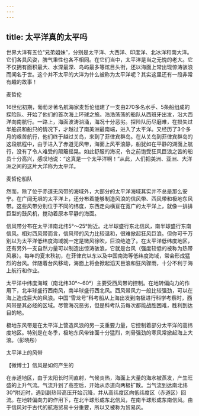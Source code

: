 ```yaml
---
---
---
```

title: 太平洋真的太平吗
---




世界大洋有五位“兄弟姐妹”，分别是太平洋、大西洋、印度洋、北冰洋和南大洋。它们各具风姿，脾气秉性也各不相同。在它们当中，太平洋是当之无愧的老大。它不仅拥有面积最大、水深最深、岛屿最多等炫目头衔，还以海面上常出现惊涛骇浪而闻名于世。这个并不太平的大洋为什么被称为太平洋呢？其实这里还有一段非常有趣的故事！

麦哲伦



16世纪初期，葡萄牙著名航海家麦哲伦组建了一支由270多名水手、5条船组成的探险队、开始了他们的首次海上环球之旅。浩浩荡荡的船队从西班牙出发，沿大西洋向南航行。一路上，海面波涛汹涌，海况十分恶劣。探险队历尽磨难，在损失过半船员和船只的情况下，才越过了南美洲最南端，进入了太平洋。又经历了3个多月的艰苦航行，他们终于越过关岛，来到了菲律宾群岛。在从关岛到菲律宾群岛的这段航程中，由于进入了赤道无风带，海面上风平浪静，船犹如在平静的湖面上航行，没有了令人难受的颠簸摇晃。如此舒服的海况，令之前饱受狂风巨浪之苦的船员十分高兴，感叹地说：“这真是一个太平洋啊！”从此，人们把美洲、亚洲、大洋洲之间的这片大洋称为太平洋。

麦哲伦船队



然而，除了位于赤道无风带的海域外，大部分的太平洋海域其实并不总是那么安宁。在广阔无垠的太平洋上，还分布着能够制造风浪的信风带、西风带和极地东风带。这些风带分别位于不同的纬度，东西走向横亘在宽广的太平洋上，就像一排排巨型的鼓风机，搅动着原本平静的海面。

信风带分布在太平洋南北纬5°～25°附近。北半球盛行东北信风，南半球盛行东南信风。相对西风带而言，信风带的风力比较温和，很难掀起狂风巨浪。但你可千万别以为太平洋低纬度海域就一定是微风徐吹，巨浪绝迹了。在太平洋低纬度地区，还有另外一支自然力量可以制造出惊涛骇浪，它就是台风（强度较低的被称为热带风暴）。每年的夏末秋初，在菲律宾以东以及中国南海等低纬度海域，常会形成猛烈的台风。伴随着台风移动，海面上将会掀起滔天巨浪和狂风骤雨，十分不利于海上航行和作业。

太平洋中纬度海域（南北纬30°～60°）主要受西风带的控制。在地转偏向力的作用下，北半球盛行西南风，南半球盛行西北风。西风带风力一般比较强劲，可以在海上造成巨大的风浪。中国“雪龙号”科考船从上海出发到南极进行科学考察时，西风带是其必经的区域。尽管海况恶劣，但是科考队员每次都能战胜困难，胜利到达目的地。

极地东风带是在太平洋上营造风浪的另一支重要力量，它控制着部分太平洋的高纬度地区。特别是在冬季，极地东风带锋面十分猛烈，刺骨强劲的寒风常掀起海上大浪。（彭晓彤）

太平洋上的风带





【微博士】信风是如何产生的

在赤道地区，由于太阳长时间直射，气候炎热，海面上大量的海水被蒸发，产生旺盛的上升气流。气流升到了高空后，开始从赤道向两极扩散。当气流到达南北纬30°附近时，遇到副热带高压开始沉降，并从高纬度区向低纬度区（赤道区）回流。在地转偏向力的作用下，在北半球形成东北信风，在南半球形成东南信风。由于信风对于古代的航海贸易十分重要，所以又被称为贸易风。